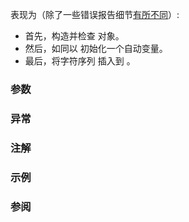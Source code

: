 {{cpp/title|vprint_nonunicode{{small|(std::ostream)}}}}
{{cpp/io/basic_ostream/navbar}}
{{ddcl|header=ostream|since=c++23|
void vprint_nonunicode( std::ostream&amp; os,
                        std::string_view fmt, std::format_args args );
}}

表现为{{named req|FormattedOutputFunction}}（除了一些错误报告细节[[#异常|有所不同]]）:
* 首先，构造并检查 {{rlp|sentry}} 对象。
* 然后，如同以 {{c|1=std::string out = std::vformat(os.getloc(), fmt, args);}} 初始化一个自动变量。
* 最后，将字符序列 {{range|out.begin()|out.end()}} 插入到 {{c|os}}。

{{rrev|since=c++26|
在向 {{c|os}} 写入字符后建立一个[[cpp/language/as if|可观察检查点]]。
}}

===参数===
{{par begin}}
{{par|os|要插入数据的输出流}}
{{par|fmt|{{include|cpp/utility/format/format string}}}}
{{par|args|要格式化的实参}}
{{par end}}

===异常===
{{std print ostream exceptions}}

===注解===
{{ftm begin|std=1|value=1|comment=1}}
{{ftm|std=C++23|value=202207L|__cpp_lib_print|格式化输出}}
{{ftm|std=C++23|value=202207L|__cpp_lib_format|暴露 {{lc|std::basic_format_string}}}}
{{ftm end}}

===示例===
{{example}}

===参阅===
{{dsc begin}}
{{dsc inc|cpp/io/basic_ostream/dsc vprint_unicode}}
{{dsc inc|cpp/io/basic_ostream/dsc print}}
{{dsc inc|cpp/io/basic_ostream/dsc operator ltlt2}}
{{dsc inc|cpp/io/dsc vprint_nonunicode}}
{{dsc inc|cpp/utility/format/dsc format}}
{{dsc end}}

{{langlinks|de|es|fr|ja|ru|zh}}